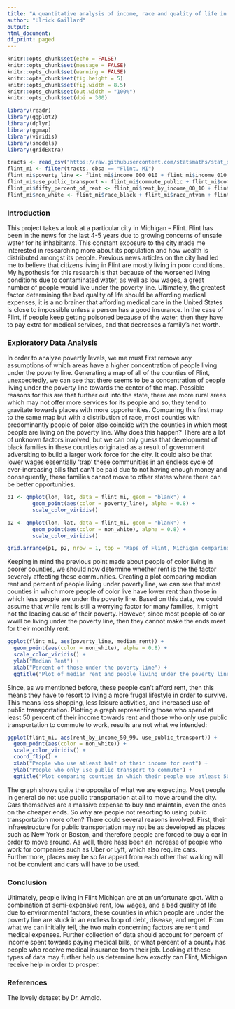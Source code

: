 ---
title: "A quantitative analysis of income, race and quality of life in Flint, Michigan"
author: "Ulrick Gaillard"
output:
html_document:
df_print: paged
---

```{r setup, include=FALSE, message=FALSE, warning=FALSE}
knitr::opts_chunk$set(echo = FALSE)
knitr::opts_chunk$set(message = FALSE)
knitr::opts_chunk$set(warning = FALSE)
knitr::opts_chunk$set(fig.height = 5)
knitr::opts_chunk$set(fig.width = 8.5)
knitr::opts_chunk$set(out.width = "100%")
knitr::opts_chunk$set(dpi = 300)

library(readr)
library(ggplot2)
library(dplyr)
library(ggmap)
library(viridis)
library(smodels)
library(gridExtra)
```

```{r}
tracts <- read_csv("https://raw.githubusercontent.com/statsmaths/stat_data/gh-pages/acs_tract_data_2016.csv.gz")
flint_mi <- filter(tracts, cbsa == "Flint, MI")
flint_mi$poverty_line <- flint_mi$income_000_010 + flint_mi$income_010_015 + flint_mi$income_015_020 + flint_mi$income_020_025
flint_mi$use_public_transport <- flint_mi$commute_public + flint_mi$commute_bike + flint_mi$commute_walk + flint_mi$commute_athome
flint_mi$fifty_percent_of_rent <- flint_mi$rent_by_income_00_10 + flint_mi$rent_by_income_10_15 + flint_mi$rent_by_income_15_20 + flint_mi$rent_by_income_20_25 + flint_mi$rent_by_income_25_30 + flint_mi$rent_by_income_30_35 + flint_mi$rent_by_income_35_40 + flint_mi$rent_by_income_40_50
flint_mi$non_white <- flint_mi$race_black + flint_mi$race_ntvam + flint_mi$race_asian + flint_mi$race_pacif + flint_mi$race_other + flint_mi$race_multi
```

### Introduction
This project takes a look at a particular city in Michigan -- Flint. Flint has been in the news for the last 4-5 years due to growing concerns of unsafe water for its inhabitants. This constant exposure to the city made me interested in researching more about its population and how wealth is distributed amongst its people. Previous news articles on the city had led me to believe that citizens living in Flint are mostly living in poor conditions. My hypothesis for this research is that because of the worsened living conditions due to contaminated water, as well as low wages, a great number of people would live under the poverty line. Ultimately, the greatest factor determining the bad quality of life should be affording medical expenses, it is a no brainer that affording medical care in the United States is close to impossible unless a person has a good insurance. In the case of Flint, if people keep getting poisoned because of the water, then they have to pay extra for medical services, and that decreases a family's net worth.

### Exploratory Data Analysis
In order to analyze povertly levels, we me must first remove any assumptions of which areas have a higher concentration of people living under the poverty line. Generating a map of all of the counties of Flint, unexpectedly, we can see that there seems to be a concentration of people living under the poverty line towards the center of the map. Possible reasons for this are that further out into the state, there are more rural areas which may not offer more services for its people and so, they tend to gravitate towards places with more opportunities. Comparing this first map to the same map but with a distribution of race, most counties with predominantly people of color also coincide with the counties in which most people are living on the poverty line. Why does this happen? There are a lot of unknown factors involved, but we can only guess that development of black families in these counties originated as a result of government adversiting to build a larger work force for the city. It could also be that lower wages essentially 'trap' these communities in an endless cycle of ever-increasing bills that can't be paid due to not having enough money and consequently, these families cannot move to other states where there can be better opportunities. 

```{r}
p1 <- qmplot(lon, lat, data = flint_mi, geom = "blank") + 
        geom_point(aes(color = poverty_line), alpha = 0.8) + 
        scale_color_viridis()

p2 <- qmplot(lon, lat, data = flint_mi, geom = "blank") + 
        geom_point(aes(color = non_white), alpha = 0.8) + 
        scale_color_viridis()

grid.arrange(p1, p2, nrow = 1, top = "Maps of Flint, Michigan comparing percent of people of color and people living on poverty line per county")

```

Keeping in mind the previous point made about people of color living in poorer counties, we should now determine whether rent is the the factor severely affecting these communities. Creating a plot comparing median rent and percent of people living under poverty line, we can see that most counties in which more people of color live have lower rent than those in which less people are under the poverty line. Based on this data, we could assume that while rent is still a worrying factor for many families, it might not the leading cause of their poverty. However, since most people of color wwill be living under the poverty line, then they cannot make the ends meet for their monthly rent. 

```{r}
ggplot(flint_mi, aes(poverty_line, median_rent)) +
  geom_point(aes(color = non_white), alpha = 0.8) +
  scale_color_viridis() +
  ylab("Median Rent") +
  xlab("Percent of those under the poverty line") +
  ggtitle("Plot of median rent and people living under the poverty line with regards to percent of people of color living in the county")


```

Since, as we mentioned before, these people can't afford rent, then this means they have to resort to living a more frugal lifestyle in order to survive. This means less shopping, less leisure activities, and increased use of public transportation. Plotting a graph representing those who spend at least 50 percent of their income towards rent and those who only use public transportation to commute to work, results are not what we intended: 
```{r}
ggplot(flint_mi, aes(rent_by_income_50_99, use_public_transport)) +
  geom_point(aes(color = non_white)) +
  scale_color_viridis() +
  coord_flip() +
  xlab("People who use atleast half of their income for rent") +
  ylab("People who only use public transport to commute") +
  ggtitle("Plot comparing counties in which their people use atleast 50 percent of their income to pay rent and those who only use public transportation")


```
The graph shows quite the opposite of what we are expecting. Most people in general do not use public transportation at all to move around the city. Cars themselves are a massive expense to buy and maintain, even the ones on the cheaper ends. So why are people not resorting to using public transportation more often? There could several reasons involved. First, their infraestructure for public transportation may not be as developed as places such as New York or Boston, and therefore people are forced to buy a car in order to move around. As well, there hass been an increase of people who work for companies such as Uber or Lyft, which also require cars. Furthermore, places may be so far appart from each other that walking will not be convient and cars will have to be used. 

### Conclusion
Ultimately, people living in Flint Michigan are at an unfortunate spot. With a combination of semi-expensive rent, low wages, and a bad quality of life due to environmental factors, these counties in which people are under the poverty line are stuck in an endless loop of debt, disease, and regret. From what we can initially tell, the two main concerning factors are rent and medical expenses. Further collection of data should account for percent of income spent towards paying medical bills, or what percent of a county has people who receive medical insurance from their job. Looking at these types of data may further help us determine how exactly can Flint, Michigan receive help in order to prosper.


### References
The lovely dataset by Dr. Arnold.

